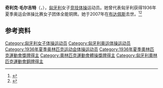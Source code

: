 {{NoteTA|G1=Sports}}
{{eastern name order|[[匈牙利语|匈牙利语]]}}

'''奇利克·毛尔吉特'''（{{lang-hu|Csillik Margit}}，{{bd|1914年|11月18日|2007年|10月21日}}），[[匈牙利|匈牙利]]女子[[竞技体操|竞技体操]]运动员。她曾代表匈牙利获得1936年夏季奥运会体操比赛女子团体全能铜牌。她于2007年在[[布达佩斯|布达佩斯]]去世。<ref>{{Cite web|title=Margit CSILLIK|url=https://www.olympic.org/margit-csillik|accessdate=2021-04-02|work=International Olympic Committee|archive-date=2017-11-13|archive-url=https://web.archive.org/web/20171113222251/https://www.olympic.org/margit-csillik|dead-url=no}}</ref><ref>{{cite web|url=https://www.olympedia.org/athletes/28609|title=Margit Csillik|work=Olympedia|accessdate=2021-04-02|archive-date=2021-06-05|archive-url=https://web.archive.org/web/20210605085940/https://www.olympedia.org/athletes/28609|dead-url=no}}</ref>

== 参考资料 ==
{{reflist}}

{{Authority control}}
{{DEFAULTSORT:Csillik, Margit}}
[[Category:匈牙利女子体操运动员|Category:匈牙利女子体操运动员]]
[[Category:匈牙利奥运体操运动员|Category:匈牙利奥运体操运动员]]
[[Category:1936年夏季奥林匹克运动会体操运动员|Category:1936年夏季奥林匹克运动会体操运动员]]
[[Category:1936年夏季奧林匹克運動會獎牌得主|Category:1936年夏季奧林匹克運動會獎牌得主]]
[[Category:奧林匹克運動會體操獎牌得主|Category:奧林匹克運動會體操獎牌得主]]
[[Category:匈牙利奧林匹克運動會銅牌得主|Category:匈牙利奧林匹克運動會銅牌得主]]